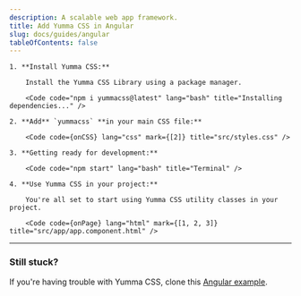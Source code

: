 ```yaml
---
description: A scalable web app framework.
title: Add Yumma CSS in Angular
slug: docs/guides/angular
tableOfContents: false
---
```



<Steps>

    1. **Install Yumma CSS:**

        Install the Yumma CSS Library using a package manager.

        <Code code="npm i yummacss@latest" lang="bash" title="Installing dependencies..." />

    2. **Add** `yummacss` **in your main CSS file:**

        <Code code={onCSS} lang="css" mark={[2]} title="src/styles.css" />

    3. **Getting ready for development:**

        <Code code="npm start" lang="bash" title="Terminal" />

    4. **Use Yumma CSS in your project:**

        You're all set to start using Yumma CSS utility classes in your project.

        <Code code={onPage} lang="html" mark={[1, 2, 3]} title="src/app/app.component.html" />

</Steps>

---

### Still stuck?

If you're having trouble with Yumma CSS, clone this [Angular example](https://github.com/yumma-lib/angular-yummacss-example.git).

<Code code="git clone https://github.com/yumma-lib/angular-yummacss-example.git" lang="bash" title="Cloning repository..." />
